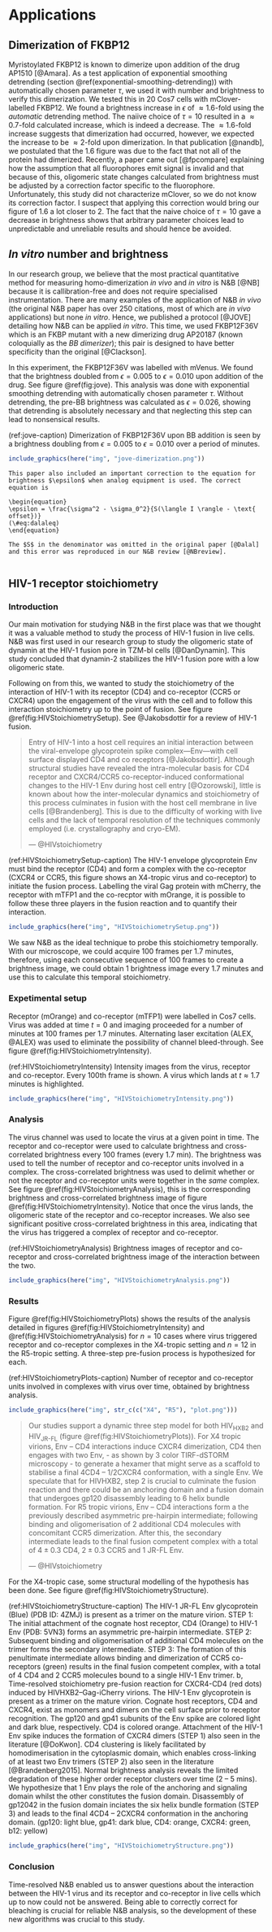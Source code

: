 # Applications {#applications}


## Dimerization of FKBP12

Myristoylated FKBP12 is known to dimerize upon addition of the drug AP1510 [@Amara]. As a test application of exponential smoothing detrending (section \@ref(exponential-smoothing-detrending)) with automatically chosen parameter $\tau$, we used it with number and brightness to verify this dimerization. We tested this in 20 Cos7 cells with mClover-labelled FKBP12. We found a brightness increase in $\epsilon$ of $\approx 1.6$-fold using the _automatic_ detrending method. The naiive choice of $\tau=10$ resulted in a $\approx 0.7$-fold calculated increase, which is indeed a decrease. The $\approx 1.6$-fold increase suggests that dimerization had occurred, however, we expected the increase to be $\approx 2$-fold upon dimerization. In that publication [@nandb], we postulated that the 1.6 figure was due to the fact that not all of the protein had dimerized. Recently, a paper came out [@fpcompare] explaining how the assumption that all fluorophores emit signal is invalid and that because of this, oligomeric state changes calculated from brightness must be adjusted by a correction factor specific to the fluorophore. Unfortunately, this study did not characterize mClover, so we do not know its correction factor. I suspect that applying this correction would bring our figure of 1.6 a lot closer to 2. The fact that the naive choice of $\tau=10$ gave a decrease in brightness shows that arbitrary parameter choices lead to unpredictable and unreliable results and should hence be avoided.


## _In vitro_ number and brightness

In our research group, we believe that the most practical quantitative method for measuring homo-dimerization _in vivo_ and _in vitro_ is N&B [@NB] because it is callibration-free and does not require specialised instrumentation. There are many examples of the application of N&B _in vivo_ (the original N&B paper has over 250 citations, most of which are _in vivo_ applications) but none _in vitro_. Hence, we published a protocol [@JOVE] detailing how N&B can be applied _in vitro_. This time, we used FKBP12F36V which is an FKBP mutant with a new dimerizing drug AP20187 (known coloquially as the _BB dimerizer_); this pair is designed to have better specificity than the original [@Clackson]. 

In this experiment, the FKBP12F36V was labelled with mVenus. We found that the brightness doubled from $\epsilon = 0.005$ to $\epsilon = 0.010$ upon addition of the drug. See figure \@ref(fig:jove). This analysis was done with exponential smoothing detrending with automatically chosen parameter $\tau$. Without detrending, the pre-BB brightness was calculated as $\epsilon = 0.026$, showing that detrending is absolutely necessary and that neglecting this step can lead to nonsensical results.

(ref:jove-caption) Dimerization of FKBP12F36V upon BB addition is seen by a brightness doubling from $\epsilon = 0.005$ to $\epsilon = 0.010$ over a period of minutes.

```r
include_graphics(here("img", "jove-dimerization.png"))
```

```remark

This paper also included an important correction to the equation for brightness $\epsilon$ when analog equipment is used. The correct equation is 

\begin{equation}
\epsilon = \frac{\sigma^2 - \sigma_0^2}{S(\langle I \rangle - \text{ offset})}
(\#eq:dalaleq)
\end{equation}
  
The $S$ in the denominator was omitted in the original paper [@Dalal] and this error was reproduced in our N&B review [@NBreview].
  
```


## HIV-1 receptor stoichiometry


### Introduction

Our main motivation for studying N&B in the first place was that we thought it was a valuable method to study the process of HIV-1 fusion in live cells. N&B was first used in our research group to study the oligomeric state of dynamin at the HIV-1 fusion pore in TZM-bl cells [@DanDynamin]. This study concluded that dynamin-2 stabilizes the HIV-1 fusion pore with a low oligomeric state.

Following on from this, we wanted to study the stoichiometry of the interaction of HIV-1 with its receptor (CD4) and co-receptor (CCR5 or CXCR4) upon the engagement of the virus with the cell and to follow this interaction stoichiometry up to the point of fusion. See figure \@ref(fig:HIVStoichiometrySetup). See @Jakobsdottir for a review of HIV-1 fusion.

> Entry of HIV-1 into a host cell requires an initial interaction between the viral-envelope glycoprotein spike complex---Env---with cell surface displayed CD4 and co receptors [@Jakobsdottir]. Although structural studies have revealed the intra-molecular basis for CD4 receptor and CXCR4/CCR5 co-receptor-induced conformational changes to the HIV-1 Env during host cell entry [@Ozorowski], little is known about how the inter-molecular dynamics and stoichiometry of this process culminates in fusion with the host cell membrane in live cells [@Brandenberg]. This is due to the difficulty of working with live cells and the lack of temporal resolution of the techniques commonly employed (i.e. crystallography and cryo-EM).
> 
> --- @HIVstoichiometry

(ref:HIVStoichiometrySetup-caption) The HIV-1 envelope glycoprotein Env must bind the receptor (CD4) and form a complex with the co-receptor (CXCR4 or CCR5, this figure shows an X4-tropic virus and co-receptor) to initiate the fusion process. Labelling the viral Gag protein with mCherry, the receptor with mTFP1 and the co-recptor with mOrange, it is possible to follow these three players in the fusion reaction and to quantify their interaction. 

```r
include_graphics(here("img", "HIVStoichiometrySetup.png"))
```
We saw N&B as the ideal technique to probe this stoichiometry temporally. With our microscope, we could acquire 100 frames per 1.7 minutes, therefore, using each consecutive sequence of 100 frames to create a brightness image, we could obtain 1 brightness image every 1.7 minutes and use this to calculate this temporal stoichiometry.


### Expetimental setup

Receptor (mOrange) and co-receptor (mTFP1) were labelled in Cos7 cells. Virus was added at time $t=0$ and imaging proceeded for a number of minutes at 100 frames per 1.7 minutes. Alternating laser excitation (ALEX, @ALEX) was used to eliminate the possibility of channel bleed-through. See figure \@ref(fig:HIVStoichiometryIntensity).

(ref:HIVStoichiometryIntensity) Intensity images from the virus, receptor and co-receptor. Every 100th frame is shown. A virus which lands at $t \approx 1.7$ minutes is highlighted.

```r
include_graphics(here("img", "HIVStoichiometryIntensity.png"))
```

### Analysis

The virus channel was used to locate the virus at a given point in time. The receptor and co-receptor were used to calculate brightness and cross-correlated brightness every 100 frames (every 1.7 min). The brightness was used to tell the number of receptor and co-receptor units involved in a complex. The cross-correlated brightness was used to delimit whether or not the receptor and co-receptor units were together in the _same_ complex. See figure \@ref(fig:HIVStoichiometryAnalysis), this is the corresponding brightness and cross-correlated brightness image of figure \@ref(fig:HIVStoichiometryIntensity). Notice that once the virus lands, the oligomeric state of the receptor and co-receptor increases. We also see significant positive cross-correlated brightness in this area, indicating that the virus has triggered a complex of receptor and co-receptor.

(ref:HIVStoichiometryAnalysis) Brightness images of receptor and co-receptor and cross-correlated brightness image of the interaction between the two. 

```r
include_graphics(here("img", "HIVStoichiometryAnalysis.png"))
```


### Results

Figure \@ref(fig:HIVStoichiometryPlots) shows the results of the analysis detailed in figures \@ref(fig:HIVStoichiometryIntensity) and \@ref(fig:HIVStoichiometryAnalysis) for $n=10$ cases where virus triggered receptor and co-receptor complexes in the X4-tropic setting and $n=12$ in the R5-tropic setting. A three-step pre-fusion process is hypothesized for each.  

(ref:HIVStoichiometryPlots-caption) Number of receptor and co-receptor units involved in complexes with virus over time, obtained by brightness analysis.

```r
include_graphics(here("img", str_c(c("X4", "R5"), "plot.png")))
```

> Our studies support a dynamic three step model for both HIV~HXB2~ and HIV~JR-FL~ (figure \@ref(fig:HIVStoichiometryPlots)). For X4 tropic virions, Env – CD4 interactions induce CXCR4 dimerization, CD4 then engages with two Env, - as shown by 3 color TIRF-dSTORM microscopy - to generate a hexamer that might serve as a scaffold to stabilise a final 4CD4 – 1/2CXCR4 conformation, with a single Env. We speculate that for HIVHXB2, step 2 is crucial to culminate the fusion reaction and there could be an anchoring domain and a fusion domain that undergoes gp120 disassembly leading to 6 helix bundle formation. For R5 tropic virions, Env – CD4 interactions form a the previously described asymmetric pre-hairpin intermediate; following binding and oligomerisation of 2 additional CD4 molecules with concomitant CCR5 dimerization. After this, the secondary intermediate leads to the final fusion competent complex with a total of $4\pm0.3$ CD4, $2 \pm 0.3$ CCR5 and 1 JR-FL Env.
> 
> --- @HIVstoichiometry

For the X4-tropic case, some structural modelling of the hypothesis has been done. See figure \@ref(fig:HIVStoichiometryStructure).

(ref:HIVStoichiometryStructure-caption) The HIV-1 JR-FL Env glycoprotein (Blue) (PDB ID: 4ZMJ) is present as a trimer on the  mature virion. STEP 1: The initial attachment of the cognate host receptor, CD4 (Orange) to HIV-1 Env (PDB: 5VN3) forms an asymmetric pre-hairpin intermediate. STEP 2: Subsequent binding and oligomerisation of additional CD4 molecules on the trimer forms the secondary intermediate. STEP 3: The formation of this penultimate intermediate allows binding and dimerization of CCR5 co-receptors (green) results in the final fusion competent complex, with a total of 4 CD4 and 2 CCR5 molecules bound to a single HIV-1 Env trimer. b, Time-resolved stoichiometry pre-fusion reaction for CXCR4-CD4 (red dots) induced by HIVHXB2–Gag-iCherry virions. The HIV-1 Env glycoprotein is present as a trimer on the mature virion. Cognate host receptors, CD4 and CXCR4, exist as monomers and dimers on the cell surface prior to receptor recognition. The gp120 and gp41 subunits of the Env spike are colored light and dark blue, respectively. CD4 is colored orange. Attachment of the HIV-1 Env spike induces the formation of CXCR4 dimers (STEP 1) also seen in the literature [@DoKwon]. CD4 clustering is likely facilitated by homodimerisation in the cytoplasmic domain, which enables cross-linking of at least two Env trimers (STEP 2) also seen in the literature [@Brandenberg2015]. Normal brightness analysis reveals the limited degradation of these higher order receptor clusters over time (2 – 5 mins). We hypothesize that 1 Env plays the role of the anchoring and signaling domain whilst the other constitutes the fusion domain. Disassembly of gp12042 in the fusion domain inciates the six helix bundle formation (STEP 3) and leads to the final 4CD4 – 2CXCR4 conformation in the anchoring domain. (gp120: light blue, gp41: dark blue, CD4: orange, CXCR4: green, b12: yellow)

```r
include_graphics(here("img", "HIVStoichiometryStructure.png"))
```


### Conclusion

Time-resolved N&B enabled us to answer questions about the interaction between the HIV-1 virus and its receptor and co-receptor in live cells which up to now could not be answered. Being able to correctly correct for bleaching is crucial for reliable N&B analysis, so the development of these new algorithms was crucial to this study.